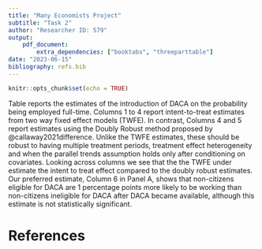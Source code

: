 ```yaml
---
title: "Many Economists Project"
subtitle: "Task 2"
author: "Researcher ID: 579"
output: 
    pdf_document:
        extra_dependencies: ["booktabs", "threeparttable"]
date: "2023-06-15"
bibliography: refs.bib  
---
```


```r
knitr::opts_chunk$set(echo = TRUE)
```


\begin{threeparttable}[htpb]
\caption{The Effect of DACA on Full-Time Work}
\label{tab_main}
\begin{tabular}{lcccccc}
\toprule
                       & \multicolumn{6}{c}{Dep Var: Working Full Time}                                                                                      \\
\cmidrule(lr){2-7}
                       & \multicolumn{4}{c}{Two Way Fixed Effect Estimates}                               & \multicolumn{2}{c}{Callaway \& Sant'Anna (2021) DiD} \\
\cmidrule(lr){2-5}\cmidrule(lr){6-7}
                       & (1)                    & (2)         & (3)                 & (4)                 & (5)                     & (6)                    \\
\midrule
                       & \multicolumn{6}{c}{Panel A: Mexican Non-citizens Who Entered US Between Ages 12 and 19}           \\
\cmidrule(lr){2-7}
Intent-to-Treat effect & 0.069   & 0.079   & 0.070   & 0.078   & 0.010    & 0.010    \\
                       & (0.059) & (0.062) & (0.059) & (0.062) & (0.03)  & (0.04)  \\
No. Observations                 & 164,856 & 150,000 & 164,856 & 150,000 & 164,856 & 150,000 \\
\midrule
Controls               & Yes                    & Yes         & Yes                 & Yes                 & Yes                     & Yes                    \\
Fixed Effects          & State, Year            & State, Year & State $\times$ Year & State $\times$ Year & No                      & No                     \\
Anticipation           & No                     & Omit 2012   & No                  & Omit 2012           & No                      & Yes  \\
\bottomrule
\end{tabular}
\begin{tablenotes}
\begin{footnotesize}
\item \textit{Notes:} Standard errors in parentheses. Standard errors for TWFE estimates are clustered at the state level, while the Callaway \& Sant'Anna (2021) DiD estimates are computed via a bootstrap. 
ITT estimates for TWFE come from the interaction term of a regression with full-time hours on DACA Eligilibility, and after 2013 dummy (when the rule change applies) control variables and fixed effects. Estimates from Callaway \& Sant'Anna (2021) DiD are computed using the methods outlined in their paper.
Control variables for the TWFE estimated include dummy variables for gender, marital status, whether Spanish is the main language of the individual, and age and age entered the US. 
Control variables for the Doubly Robust method are gender, marital status, whether Spanish is the main language of the individual, and age.
To account for the DACA rule change starting in mid-2012, but the data collector not knowing when an individual was interviewed, TWFE estimates are presented using data for all years, and data omitting the year 2012 so that anticipation effects are minimized.
In the Callaway and Sant'Anna (2021) estimation we present estimates robust to 1 year of anticipation effects in Column (6).
\end{footnotesize}
\end{tablenotes}
\end{threeparttable}

\vspace{0.5cm}

Table \ref{tab_main} reports the estimates of the introduction of DACA on the probability being employed full-time. 
Columns 1 to 4 report intent-to-treat estimates from two way fixed effect models (TWFE).
In contrast, Columns 4 and 5 report estimates using the Doubly Robust method proposed by @callaway2021difference.
Unlike the TWFE estimates, these should be robust to having multiple treatment periods, treatment effect heterogeneity and when the parallel trends assumption holds only after conditioning on covariates.
Looking across columns we see that the the TWFE under estimate the intent to treat effect compared to the doubly robust estimates.
Our preferred estimate, Column 6 in Panel A, shows that non-citizens eligible for DACA are 1 percentage points more likely to be working than non-citizens ineligible for DACA after DACA became available, although this estimate is not statistically significant. 
<!---With approximately 51 percent of all DACA eligible individuals working full-time pre-2012, the estimate implies DACA increases the likelihood of a DACA-eligible individual working by 11.4%. --->

# References






